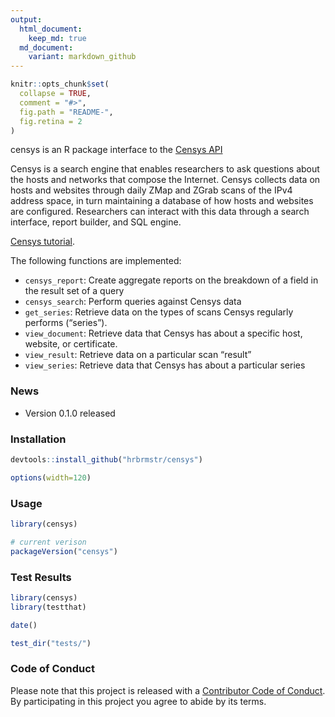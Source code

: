 ```yaml
---
output:
  html_document:
    keep_md: true
  md_document:
    variant: markdown_github
---
```


<!-- README.md is generated from README.Rmd. Please edit that file -->

```r
knitr::opts_chunk$set(
  collapse = TRUE,
  comment = "#>",
  fig.path = "README-",
  fig.retina = 2
)
```

censys is an R package interface to the [Censys API](https://censys.io/api)

Censys is a search engine that enables researchers to ask questions about the hosts and networks that compose the Internet. Censys collects data on hosts and websites through daily ZMap and ZGrab scans of the IPv4 address space, in turn maintaining a database of how hosts and websites are configured. Researchers can interact with this data through a search interface, report builder, and SQL engine.

[Censys tutorial](https://www.censys.io/tutorial).

The following functions are implemented:

- `censys_report`:	Create aggregate reports on the breakdown of a field in the result set of a query
- `censys_search`:	Perform queries against Censys data
- `get_series`:	Retrieve data on the types of scans Censys regularly performs ("series").
- `view_document`:	Retrieve data that Censys has about a specific host, website, or certificate.
- `view_result`:	Retrieve data on a particular scan "result"
- `view_series`:	Retrieve data that Censys has about a particular series

### News

- Version 0.1.0 released

### Installation

```r
devtools::install_github("hrbrmstr/censys")
```

```r
options(width=120)
```

### Usage

```r
library(censys)

# current verison
packageVersion("censys")

```

### Test Results

```r
library(censys)
library(testthat)

date()

test_dir("tests/")
```

### Code of Conduct

Please note that this project is released with a [Contributor Code of Conduct](CONDUCT.md). 
By participating in this project you agree to abide by its terms.
